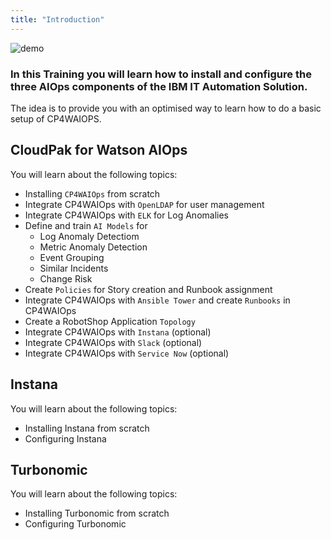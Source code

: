 ```yaml
---
title: "Introduction"
---
```



![demo](./../images/00_aimanager_insights.png)


### In this Training you will learn how to install and configure the three AIOps components of the IBM IT Automation Solution.

The idea is to provide you with an optimised way to learn how to do a basic setup of CP4WAIOPS.



## CloudPak for Watson AIOps

You will learn about the following topics:

- Installing `CP4WAIOps` from scratch
- Integrate CP4WAIOps with `OpenLDAP` for user management
- Integrate CP4WAIOps with `ELK` for Log Anomalies
- Define and train `AI Models` for
  - Log Anomaly Detectiom
  - Metric Anomaly Detection
  - Event Grouping
  - Similar Incidents
  - Change Risk 
- Create `Policies` for Story creation and Runbook assignment
- Integrate CP4WAIOps with `Ansible Tower` and create `Runbooks` in CP4WAIOps
- Create a RobotShop Application `Topology`
- Integrate CP4WAIOps with `Instana` (optional)
- Integrate CP4WAIOps with `Slack` (optional)
- Integrate CP4WAIOps with `Service Now` (optional)

## Instana

You will learn about the following topics:

- Installing Instana from scratch
- Configuring Instana


## Turbonomic

You will learn about the following topics:

- Installing Turbonomic from scratch
- Configuring Turbonomic

